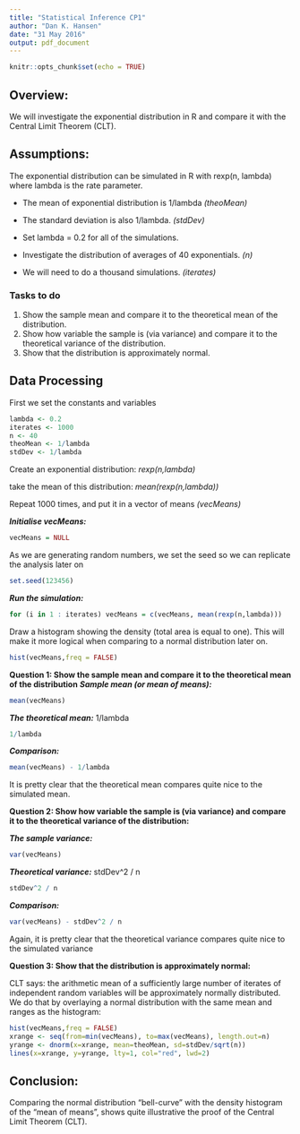 ```yaml
---
title: "Statistical Inference CP1"
author: "Dan K. Hansen"
date: "31 May 2016"
output: pdf_document
---
```


```r
knitr::opts_chunk$set(echo = TRUE)
```

## Overview:
We will investigate the exponential distribution in R and compare it with the Central Limit Theorem (CLT). 

## Assumptions: 
The exponential distribution can be simulated in R with rexp(n, lambda) where lambda is the rate parameter. 

* The mean of exponential distribution is 1/lambda *(theoMean)*

* The standard deviation is also 1/lambda. *(stdDev)*

* Set lambda = 0.2 for all of the simulations. 

* Investigate the distribution of averages of 40 exponentials. *(n)*

* We will need to do a thousand simulations. *(iterates)*

### Tasks to do
1. Show the sample mean and compare it to the theoretical mean of the distribution.
2. Show how variable the sample is (via variance) and compare it to the theoretical variance of the distribution.
3. Show that the distribution is approximately normal.

## Data Processing
First we set the constants and variables
```r
lambda <- 0.2
iterates <- 1000
n <- 40
theoMean <- 1/lambda
stdDev <- 1/lambda
```
Create an exponential distribution: *rexp(n,lambda)*

take the mean of this distribution: *mean(rexp(n,lambda))*

Repeat 1000 times, and put it in a vector of means *(vecMeans)*

***Initialise vecMeans:***
```r
vecMeans = NULL
```
As we are generating random numbers, we set the seed so we can replicate the analysis later on
```r
set.seed(123456)
```
***Run the simulation:***
```r
for (i in 1 : iterates) vecMeans = c(vecMeans, mean(rexp(n,lambda)))
```
Draw a histogram showing the density (total area is equal to one).
This will make it more logical when comparing to a normal distribution later on.
```r
hist(vecMeans,freq = FALSE)
```

**Question 1: Show the sample mean and compare it to the theoretical mean of the distribution**
***Sample mean (or mean of means):***
```r
mean(vecMeans)
```

***The theoretical mean:*** 1/lambda
```r
1/lambda
```

***Comparison:***
```r
mean(vecMeans) - 1/lambda
```
It is pretty clear that the theoretical mean compares quite nice to the simulated mean.

**Question 2: Show how variable the sample is (via variance) and compare it to the theoretical variance of the distribution:**

***The sample variance:***
```r
var(vecMeans)
```
***Theoretical variance:*** stdDev^2 / n
```r
stdDev^2 / n
```
***Comparison:***
```r
var(vecMeans) - stdDev^2 / n
```
Again, it is pretty clear that the theoretical variance compares quite nice to the simulated variance

**Question 3: Show that the distribution is approximately normal:**

CLT says: the arithmetic mean of a sufficiently large number of iterates of
independent random variables will be approximately normally distributed.
We do that by overlaying a normal distribution with the same mean and ranges
as the histogram:
```r
hist(vecMeans,freq = FALSE)
xrange <- seq(from=min(vecMeans), to=max(vecMeans), length.out=n)
yrange <- dnorm(x=xrange, mean=theoMean, sd=stdDev/sqrt(n))
lines(x=xrange, y=yrange, lty=1, col="red", lwd=2)
```

## Conclusion:
Comparing the normal distribution "bell-curve" with the density histogram of the "mean of means", shows quite illustrative the proof of the Central Limit Theorem (CLT).


